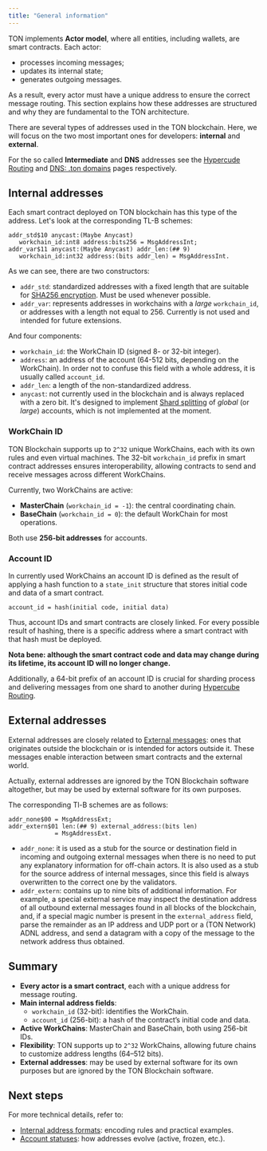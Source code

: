 ```yaml
---
title: "General information"
---
```


TON implements **Actor model**, where all entities, including wallets, are smart contracts. Each actor:

- processes incoming messages;
- updates its internal state;
- generates outgoing messages.

As a result, every actor must have a unique address to ensure the correct message routing. This section explains how these addresses are structured and why they are fundamental to the TON architecture.

There are several types of addresses used in the TON blockchain. Here, we will focus on the two most important ones for developers: **internal** and **external**.

For the so called **Intermediate** and **DNS** addresses see the [Hypercude Routing]() and [DNS: .ton domains](/services/dns) pages respectively. 

## Internal addresses

Each smart contract deployed on TON blockchain has this type of the address. Let's look at the corresponding TL-B schemes:
```
addr_std$10 anycast:(Maybe Anycast) 
   workchain_id:int8 address:bits256 = MsgAddressInt;
addr_var$11 anycast:(Maybe Anycast) addr_len:(## 9) 
   workchain_id:int32 address:(bits addr_len) = MsgAddressInt.
```
As we can see, there are two constructors:
- `addr_std`: standardized addresses with a fixed length that are suitable for [SHA256 encryption](https://en.wikipedia.org/wiki/SHA-2). Must be used whenever possible.
- `addr_var`: represents addresses in workchains with a _large_ `workchain_id`, or addresses with a length not equal to 256. Currently is not used and intended for future extensions. 

And four components:

- `workchain_id`: the WorkChain ID (signed 8- or 32-bit integer). 
- `address`: an address of the account (64-512 bits, depending on the WorkChain). In order not to confuse this field with a whole address, it is usually called `account_id`.
- `addr_len`: a length of the non-standardized address.
- `anycast`: not currently used in the blockchain and is always replaced with a zero bit. It's designed to implement [Shard splitting]() of _global_ (or _large_) accounts, which is not implemented at the moment.

### WorkChain ID

TON Blockchain supports up to `2^32` unique WorkChains, each with its own rules and even virtual machines. The 32-bit `workchain_id` prefix in smart contract addresses ensures interoperability, allowing contracts to send and receive messages across different WorkChains.

Currently, two WorkChains are active:
- **MasterChain** (`workchain_id = -1`): the central coordinating chain.
- **BaseChain** (`workchain_id = 0`): the default WorkChain for most operations.

Both use **256-bit addresses** for accounts.

### Account ID

In currently used WorkChains an account ID is defined as the result of applying a hash function to a `state_init` structure that stores initial code and data of a smart contract.
```
account_id = hash(initial code, initial data)
```
Thus, account IDs and smart contracts are closely linked. For every possible result of hashing, there is a specific address where a smart contract with that hash must be deployed. 

**Nota bene: although the smart contract code and data may change during its lifetime, its account ID will no longer change.**

Additionally, a 64-bit prefix of an account ID is crucial for sharding process and delivering messages from one shard to another during [Hypercube Routing]().

## External addresses

External addresses are closely related to [External messages](http://localhost:3000/ton/transaction): ones that originates outside the blockchain or is intended for actors outside it. These messages enable interaction between smart contracts and the external world.

Actually, external addresses are ignored by the TON Blockchain software altogether, but may be used by external software for its own purposes. 

The corresponding Tl-B schemes are as follows:
```
addr_none$00 = MsgAddressExt;
addr_extern$01 len:(## 9) external_address:(bits len) 
             = MsgAddressExt.
```
- `addr_none`: it is used as a stub for the source or destination field in incoming and outgoing external messages when there is no need to put any explanatory information for off-chain actors. It is also used as a stub for the source address of internal messages, since this field is always overwritten to the correct one by the validators.
- `addr_extern`: contains up to nine bits of additional information. For example, a special external service may inspect the destination address of all outbound external messages found in all blocks of the blockchain, and, if a special magic number is present in the `external_address` field, parse the remainder as an IP address and UDP port or a (TON Network) ADNL address, and send a datagram with a copy of the message to the network address thus obtained.


## Summary

- **Every actor is a smart contract**, each with a unique address for message routing.
- **Main internal address fields**:  
  - `workchain_id` (32-bit): identifies the WorkChain.
  - `account_id` (256-bit): a hash of the contract’s initial code and data.
- **Active WorkChains**: MasterChain and BaseChain, both using 256-bit IDs.
- **Flexibility**: TON supports up to `2^32` WorkChains, allowing future chains to customize address lengths (64–512 bits).
- **External addresses**: may be used by external software for its own purposes but are ignored by the TON Blockchain software. 

## Next steps
For more technical details, refer to:
- [Internal address formats](/ton/addresses/address-formats): encoding rules and practical examples.
- [Account statuses](/ton/statuses): how addresses evolve (active, frozen, etc.).

